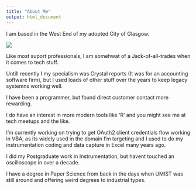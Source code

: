 ```yaml
---
title: "About Me"
output: html_document
---
```


I am based in the West End of my adopted City of Glasgow.

![](images/kelvinbridgebnw.jpg)  

Like most suport professionals, I am somehwat of a Jack-of-all-trades when it comes to tech stuff.

Untill recently I my specialism was Crystal reports (It was for an accounting software firm), but I used loads of other stuff over the years to keep legacy systemns working well.

I have been a programmer, but found direct customer contact more rewarding.

I do have an interest in more modern tools like 'R' and you might see me at tech meetups and the like.

I'm currently working on trying to get OAuth2 client credentials flow working in VBA, as its widely used in the domain I'm targeting and I used to do my instrumentation coding and data capture in Excel many years ago.

I did my Postgraduate work in Instrumentation, but havent touched an oscilloscope in over a decade.

I have a degree in Paper Science from back in the days when UMIST was still around and offering weird degrees to industrial types.
